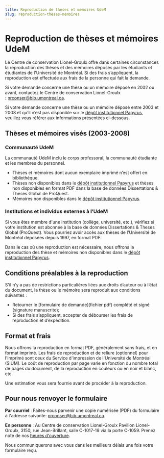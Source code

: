 ```yaml
---
title: Reproduction de thèses et mémoires UdeM
slug: reproduction-theses-memoires
---
```


# Reproduction de thèses et mémoires UdeM
Le Centre de conservation Lionel-Groulx offre dans certaines circonstances la reproduction des thèses et des mémoires déposés par les étudiants et étudiantes de l'Université de Montréal. Si des frais s’appliquent, la reproduction est effectuée aux frais de la personne qui fait la demande.

Si votre demande concerne une thèse ou un mémoire déposé en 2002 ou avant, contactez le Centre de conservation Lionel-Groulx : [prconser@bib.umontreal.ca](mailto:prconser@bib.umontreal.ca).

Si votre demande concerne une thèse ou un mémoire déposé entre 2003 et 2008 et qu’il n’est pas disponible sur le [dépôt institutionnel Papyrus](https://papyrus.bib.umontreal.ca/xmlui/), veuillez vous référer aux informations présentées ci-dessous.

## Thèses et mémoires visés (2003-2008)

### Communauté UdeM
La communauté UdeM inclu le corps professoral, la communauté étudiante et les membres du personnel.
- Thèses et mémoires dont aucun exemplaire imprimé n’est offert en bibliothèque.
- Thèses non disponibles dans le [dépôt institutionnel Papyrus](https://papyrus.bib.umontreal.ca/xmlui/) et thèses non disponibles en format PDF dans la base de données Dissertations & Theses Global de ProQuest. 
- Mémoires non disponibles dans le [dépôt institutionnel Papyrus](https://papyrus.bib.umontreal.ca/xmlui/).

### Institutions et individus externes à l’UdeM

Si vous êtes membre d'une institution (collège, université, etc.), vérifiez si votre institution est abonnée à la base de données Dissertations & Theses Global (ProQuest). Vous pourriez avoir accès aux thèses de l’Université de Montréal déposées depuis 1997, en format PDF. 

Dans le cas où une reproduction est nécessaire, nous offrons la reproduction des thèse et mémoires non disponibles dans le [dépôt institutionnel Papyrus](https://papyrus.bib.umontreal.ca/xmlui/). 

## Conditions préalables à la reproduction

S'il n’y a pas de restrictions particulières liées aux droits d’auteur ou à l’état du document, la thèse ou le mémoire sera reproduit aux conditions suivantes :
- Retourner le [formulaire de demande](fichier pdf) complété et signé (signature manuscrite);
- Si des frais s’appliquent, accepter de débourser les frais de reproduction et d’expédition.

## Format et frais
Nous offrons la reproduction en format PDF, généralement sans frais, et en format imprimé. Les frais de reproduction et de reliure (optionnel) pour l'imprimé sont ceux du Service d'impression de l'Université de Montréal (SIUM). Le coût de reproduction par page varie en fonction du nombre total de pages du document, de la reproduction en couleurs ou en noir et blanc, etc.

Une estimation vous sera fournie avant de procéder à la reproduction.

## Pour nous renvoyer le formulaire

**Par courriel** : Faites-nous parvenir une copie numérisée (PDF) du formulaire à l'adresse suivante: [prconser@bib.umontreal.ca](mailto:prconser@bib.umontreal.ca).

**En personne** :
Au Centre de conservation Lionel-Groulx
Pavillon Lionel-Groulx, 3150, rue Jean-Brillant, salle C-1017-16 via la porte C-1059.
Prenez note de nos [heures d'ouverture](bib.umontreal.ca).

Nous communiquerons avec vous dans les meilleurs délais une fois votre formulaire reçu.

